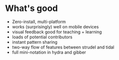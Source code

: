 # What's good

- Zero-install, multi-platform
- works (surprisingly) well on mobile devices
- visual feedback good for teaching + learning
- loads of potential contributors
- instant pattern sharing
- two-way flow of features between strudel and tidal
- full mini-notation in hydra and gibber
